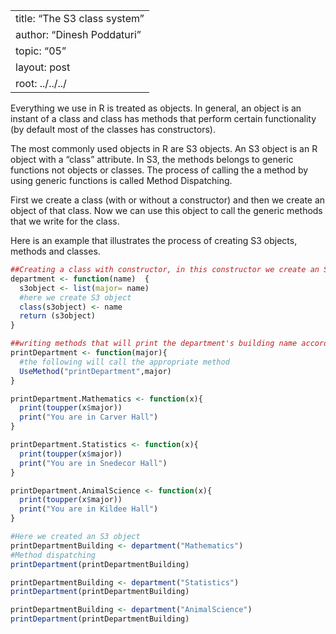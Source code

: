 
---
title: "The S3 class system"
author: "Dinesh Poddaturi"
topic: "05"
layout: post
root: ../../../
---

Everything we use in R is treated as objects. In general, an object is an instant of a class and class has methods that perform certain functionality (by default most of the classes has constructors).

The most commonly used objects in R are S3 objects. An S3 object is an R object with a "class" attribute. In S3, the methods belongs to generic functions not objects or classes. The process of calling the a method by using generic functions is called Method Dispatching.

First we create a class (with or without a constructor) and then we create an object of that class. Now we can use this object to call the generic methods that we write for the class.

Here is an example that illustrates the process of creating S3 objects, methods and classes.

```r
##Creating a class with constructor, in this constructor we create an S3 object and return that object
department <- function(name)  {
  s3object <- list(major= name)
  #here we create S3 object
  class(s3object) <- name
  return (s3object)
}

##writing methods that will print the department's building name according to the persons major
printDepartment <- function(major){
  #the following will call the appropriate method
  UseMethod("printDepartment",major)
}

printDepartment.Mathematics <- function(x){
  print(toupper(x$major))
  print("You are in Carver Hall")
}

printDepartment.Statistics <- function(x){
  print(toupper(x$major))
  print("You are in Snedecor Hall")
}

printDepartment.AnimalScience <- function(x){
  print(toupper(x$major))
  print("You are in Kildee Hall")
}

#Here we created an S3 object 
printDepartmentBuilding <- department("Mathematics")
#Method dispatching
printDepartment(printDepartmentBuilding)

printDepartmentBuilding <- department("Statistics")
printDepartment(printDepartmentBuilding)

printDepartmentBuilding <- department("AnimalScience")
printDepartment(printDepartmentBuilding)

```

